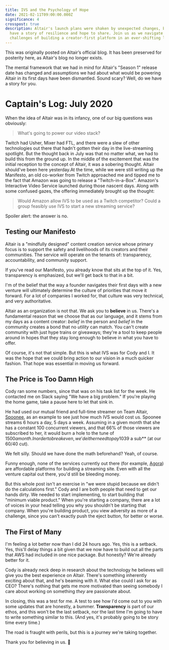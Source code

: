 ```yaml
---
title: IVS and the Psychology of Hope
date: 2021-02-11T09:00:00.000Z
significance: 4
crosspost: true
description: Altair's launch plans were shaken by unexpected changes, but we
  have a story of resilience and hope to share. Join us as we navigate the
  challenges of building a creator-first platform in an ever-shifting landscape.
---
```



<Crosspost>
  This was originally posted on Altair’s official blog. It has been preserved for posterity here, as Altair's blog no
  longer exists.
</Crosspost>

<Lead>

The mental framework that we had in mind for Altair's "Season 1" release date has changed and assumptions we had about what would be powering Altair in its first days have been dismantled. Sound scary? Well, do we have a story for you.

</Lead>

# Captain's Log: July 2020

When the idea of Altair was in its infancy, one of our big questions was obviously:

> What's going to power our video stack?

Twitch had Usher, Mixer had FTL, and there were a slew of other technologies out there that hadn't gotten their day in the live-streaming spotlight. But the thought back in July was that no matter what, we had to build this from the ground up. In the middle of the excitement that was the initial reception to the concept of Altair, it was a sobering thought. Altair should've been here yesterday.At the time, while we were still writing up the Manifesto, an old co-worker from Twitch approached me and tipped me to the fact that Amazon was going to release a "Twitch-in-a-Box". Amazon's Interactive Video Service launched during those nascent days. Along with some confused gazes, the offering immediately brought up the thought:

> Would Amazon allow IVS to be used as a Twitch competitor? Could a group feasibly use IVS to start a new streaming service?

Spoiler alert: the answer is no.

## Testing our Manifesto

Altair is a "mindfully designed" content creation service whose primary focus is to support the safety and livelihoods of its creators and their communities. The service will operate on the tenants of: transparency, accountability, and community support.

If you've read our Manifesto, you already know that sits at the top of it. Yes, transparency is emphasized, but we'll get back to that in a bit.

I'm of the belief that the way a founder navigates their first days with a new venture will ultimately determine the culture of priorities that move it forward. For a lot of companies I worked for, that culture was very technical, and very authoritative.

Altair as an organization is not that. We ask you to **believe** in us. There's a fundamental reason that we choose that as our language, and it stems from my days as a content creator: _belief_ in the person and _belief_ in the community creates a bond that no _utility_ can match. You can't create community with just hype trains or giveaways; they're a tool to keep people around in hopes that they stay long enough to believe in what you have to offer.

Of course, it's not that simple. But this is what IVS was for Cody and I. It was the hope that we could bring action to our vision in a much quicker fashion. That hope was essential in moving us forward.

## The Price is Too Damn High

Cody ran some numbers, since that was on his task list for the week. He contacted me on Slack saying "We have a big problem." If you're playing the home game, take a pause here to let that sink in.

He had used our mutual friend and full-time streamer on Team Altair, [Spoonee](https://twitter.com/spooneebard), as an example to see just how much IVS would cost us. Spoonee streams 6 hours a day, 5 days a week. Assuming in a given month that she has a constant 100 concurrent viewers, and that 66% of those viewers are subscribed to her, it would burn a hole to the tune of $1500 a month. In order to break even, we'd either need to pay 10% of the cost, or charge **$39 a sub** (at our 60/40 cut).

We felt silly. Should we have done the math beforehand? Yeah, of course.

Funny enough, none of the services currently out there (for example, [Agora](https://agora.io/)) are affordable platforms for building a streaming site. Even with all the venture capital out there, you'd still be bleeding money.

But this whole post isn't an exercise in "we were stupid because we didn't do the calculations first." Cody and I are both people that need to get our hands dirty. We needed to start implementing, to start building that "minimum viable product." When you're starting a company, there are a lot of voices in your head telling you why you shouldn't be starting that company. When you're building product, you view adversity as more of a challenge, since you can't exactly push the eject button, for better or worse.

## The First of Many

I'm feeling a lot better now than I did 24 hours ago. Yes, this is a setback. Yes, this'll delay things a bit given that we now have to build out all the parts that AWS had included in one nice package. But honestly? We're already better for it.

Cody is already neck deep in research about the technology he believes will give you the best experience on Altair. There's something inherently exciting about that, and he's beaming with it. What else could I ask for as CEO? There's nothing that gets me more motivated than seeing somebody I care about working on something _they_ are passionate about.

In closing, this was a test for me. A test to see how I'd come out to you with some updates that are honestly, a bummer. **Transparency** is part of our ethos, and this won't be the last setback, nor the last time I'm going to have to write something similar to this. (And yes, it's probably going to be story time every time.)

The road is fraught with perils, but this is a journey we're taking together.

Thank you for believing in us. 💫
